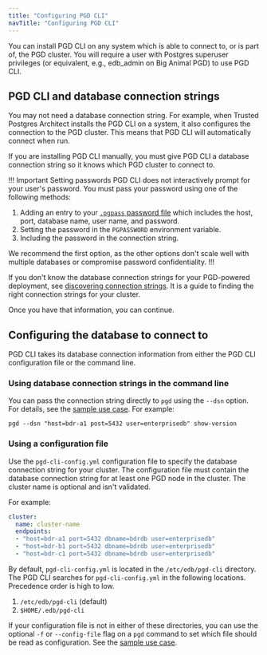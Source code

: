```yaml
---
title: "Configuring PGD CLI"
navTitle: "Configuring PGD CLI"
---
```


You can install PGD CLI on any system which is able to connect to, or is part of, the PGD cluster. You will require a user with Postgres superuser privileges (or equivalent, e.g., edb_admin on Big Animal PGD) to use PGD CLI.

## PGD CLI and database connection strings

You may not need a database connection string. For example, when Trusted Postgres Architect installs the PGD CLI on a system, it also configures the connection to the PGD cluster. This means that PGD CLI will automatically connect when run. 

If you are installing PGD CLI manually, you must give PGD CLI a database connection string so it knows which PGD cluster to connect to. 

!!! Important Setting passwords
PGD CLI does not interactively prompt for your user's password. You must pass your password using one of the following methods:

 1. Adding an entry to your [`.pgpass` password file](https://www.postgresql.org/docs/current/libpq-pgpass.html) which includes the host, port, database name, user name, and password.
 1. Setting the password in the `PGPASSWORD` environment variable.
 1. Including the password in the connection string.

We recommend the first option, as the other options don't scale well with multiple databases or compromise password confidentiality.
!!!

If you don't know the database connection strings for your PGD-powered deployment, see [discovering connection strings](discover_connections). It is a guide to finding the right connection strings for your cluster.

Once you have that information, you can continue.

## Configuring the database to connect to

PGD CLI takes its database connection information from either the PGD CLI configuration file or the command line.


### Using database connection strings in the command line

You can pass the connection string directly to `pgd` using the `--dsn` option. For details, see the [sample use case](/pgd/latest/cli/#passing-a-database-connection-string). For example:

```shell
pgd --dsn "host=bdr-a1 post=5432 user=enterprisedb" show-version
```

### Using a configuration file

Use the `pgd-cli-config.yml` configuration file to specify the database connection string for your cluster. The configuration file must contain the database connection string for at least one PGD node in the cluster. The cluster name is optional and isn't validated.

For example:

```yaml
cluster:
  name: cluster-name
  endpoints:
  - "host=bdr-a1 port=5432 dbname=bdrdb user=enterprisedb"
  - "host=bdr-b1 port=5432 dbname=bdrdb user=enterprisedb"
  - "host=bdr-c1 port=5432 dbname=bdrdb user=enterprisedb"
```

By default, `pgd-cli-config.yml` is located in the `/etc/edb/pgd-cli` directory. The PGD CLI searches for `pgd-cli-config.yml` in the following locations. Precedence order is high to low.

  1. `/etc/edb/pgd-cli` (default)
  2. `$HOME/.edb/pgd-cli`

If your configuration file is not in either of these directories, you can use the optional `-f` or `--config-file` flag on a `pgd` command to set which file should be read as configuration. See the [sample use case](/pgd/latest/cli/#passing-a-database-connection-string).




